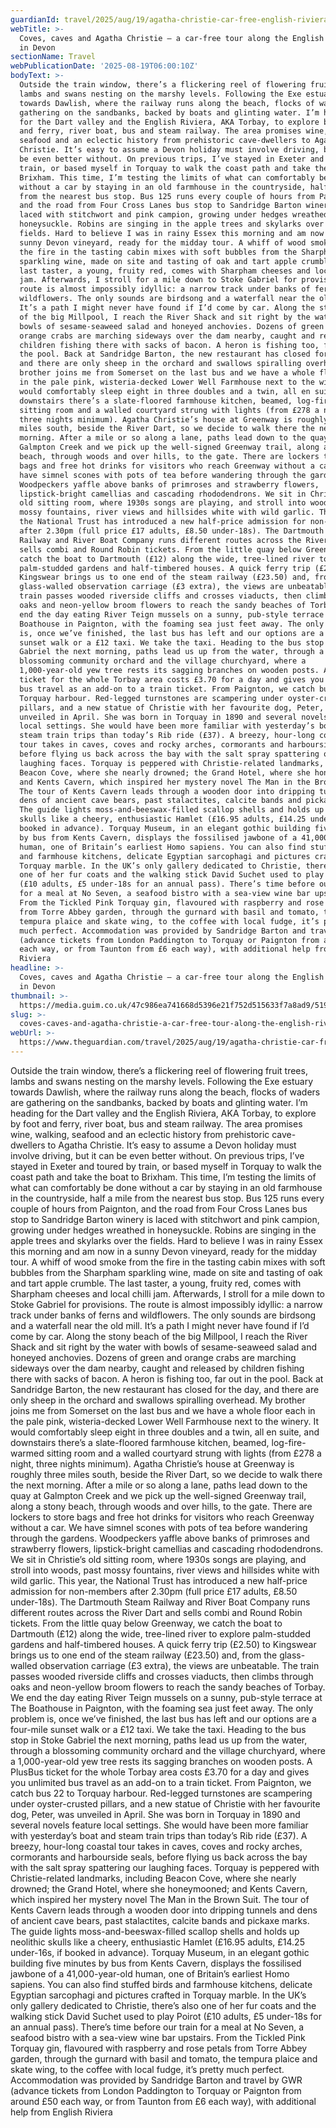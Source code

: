 ```yaml
---
guardianId: travel/2025/aug/19/agatha-christie-car-free-english-riviera-devon
webTitle: >-
  Coves, caves and Agatha Christie – a car-free tour along the English Riviera
  in Devon
sectionName: Travel
webPublicationDate: '2025-08-19T06:00:10Z'
bodyText: >-
  Outside the train window, there’s a flickering reel of flowering fruit trees,
  lambs and swans nesting on the marshy levels. Following the Exe estuary
  towards Dawlish, where the railway runs along the beach, flocks of waders are
  gathering on the sandbanks, backed by boats and glinting water. I’m heading
  for the Dart valley and the English Riviera, AKA Torbay, to explore by foot
  and ferry, river boat, bus and steam railway. The area promises wine, walking,
  seafood and an eclectic history from prehistoric cave-dwellers to Agatha
  Christie. It’s easy to assume a Devon holiday must involve driving, but it can
  be even better without. On previous trips, I’ve stayed in Exeter and toured by
  train, or based myself in Torquay to walk the coast path and take the boat to
  Brixham. This time, I’m testing the limits of what can comfortably be done
  without a car by staying in an old farmhouse in the countryside, half a mile
  from the nearest bus stop. Bus 125 runs every couple of hours from Paignton,
  and the road from Four Cross Lanes bus stop to Sandridge Barton winery is
  laced with stitchwort and pink campion, growing under hedges wreathed in
  honeysuckle. Robins are singing in the apple trees and skylarks over the
  fields. Hard to believe I was in rainy Essex this morning and am now in a
  sunny Devon vineyard, ready for the midday tour. A whiff of wood smoke from
  the fire in the tasting cabin mixes with soft bubbles from the Sharpham
  sparkling wine, made on site and tasting of oak and tart apple crumble. The
  last taster, a young, fruity red, comes with Sharpham cheeses and local chilli
  jam. Afterwards, I stroll for a mile down to Stoke Gabriel for provisions. The
  route is almost impossibly idyllic: a narrow track under banks of ferns and
  wildflowers. The only sounds are birdsong and a waterfall near the old mill.
  It’s a path I might never have found if I’d come by car. Along the stony beach
  of the big Millpool, I reach the River Shack and sit right by the water with
  bowls of sesame-seaweed salad and honeyed anchovies. Dozens of green and
  orange crabs are marching sideways over the dam nearby, caught and released by
  children fishing there with sacks of bacon. A heron is fishing too, far out in
  the pool. Back at Sandridge Barton, the new restaurant has closed for the day,
  and there are only sheep in the orchard and swallows spiralling overhead. My
  brother joins me from Somerset on the last bus and we have a whole floor each
  in the pale pink, wisteria-decked Lower Well Farmhouse next to the winery. It
  would comfortably sleep eight in three doubles and a twin, all en suite, and
  downstairs there’s a slate-floored farmhouse kitchen, beamed, log-fire-warmed
  sitting room and a walled courtyard strung with lights (from £278 a night,
  three nights minimum). Agatha Christie’s house at Greenway is roughly three
  miles south, beside the River Dart, so we decide to walk there the next
  morning. After a mile or so along a lane, paths lead down to the quay at
  Galmpton Creek and we pick up the well-signed Greenway trail, along a stony
  beach, through woods and over hills, to the gate. There are lockers to store
  bags and free hot drinks for visitors who reach Greenway without a car. We
  have simnel scones with pots of tea before wandering through the gardens.
  Woodpeckers yaffle above banks of primroses and strawberry flowers,
  lipstick-bright camellias and cascading rhododendrons. We sit in Christie’s
  old sitting room, where 1930s songs are playing, and stroll into woods, past
  mossy fountains, river views and hillsides white with wild garlic. This year,
  the National Trust has introduced a new half-price admission for non-members
  after 2.30pm (full price £17 adults, £8.50 under-18s). The Dartmouth Steam
  Railway and River Boat Company runs different routes across the River Dart and
  sells combi and Round Robin tickets. From the little quay below Greenway, we
  catch the boat to Dartmouth (£12) along the wide, tree-lined river to explore
  palm-studded gardens and half-timbered houses. A quick ferry trip (£2.50) to
  Kingswear brings us to one end of the steam railway (£23.50) and, from the
  glass-walled observation carriage (£3 extra), the views are unbeatable. The
  train passes wooded riverside cliffs and crosses viaducts, then climbs through
  oaks and neon-yellow broom flowers to reach the sandy beaches of Torbay. We
  end the day eating River Teign mussels on a sunny, pub-style terrace at The
  Boathouse in Paignton, with the foaming sea just feet away. The only problem
  is, once we’ve finished, the last bus has left and our options are a four-mile
  sunset walk or a £12 taxi. We take the taxi. Heading to the bus stop in Stoke
  Gabriel the next morning, paths lead us up from the water, through a
  blossoming community orchard and the village churchyard, where a
  1,000-year-old yew tree rests its sagging branches on wooden posts. A PlusBus
  ticket for the whole Torbay area costs £3.70 for a day and gives you unlimited
  bus travel as an add-on to a train ticket. From Paignton, we catch bus 22 to
  Torquay harbour. Red-legged turnstones are scampering under oyster-crusted
  pillars, and a new statue of Christie with her favourite dog, Peter, was
  unveiled in April. She was born in Torquay in 1890 and several novels feature
  local settings. She would have been more familiar with yesterday’s boat and
  steam train trips than today’s Rib ride (£37). A breezy, hour-long coastal
  tour takes in caves, coves and rocky arches, cormorants and harbourside seals,
  before flying us back across the bay with the salt spray spattering our
  laughing faces. Torquay is peppered with Christie-related landmarks, including
  Beacon Cove, where she nearly drowned; the Grand Hotel, where she honeymooned;
  and Kents Cavern, which inspired her mystery novel The Man in the Brown Suit.
  The tour of Kents Cavern leads through a wooden door into dripping tunnels and
  dens of ancient cave bears, past stalactites, calcite bands and pickaxe marks.
  The guide lights moss-and-beeswax-filled scallop shells and holds up neolithic
  skulls like a cheery, enthusiastic Hamlet (£16.95 adults, £14.25 under-16s, if
  booked in advance). Torquay Museum, in an elegant gothic building five minutes
  by bus from Kents Cavern, displays the fossilised jawbone of a 41,000-year-old
  human, one of Britain’s earliest Homo sapiens. You can also find stuffed birds
  and farmhouse kitchens, delicate Egyptian sarcophagi and pictures crafted in
  Torquay marble. In the UK’s only gallery dedicated to Christie, there’s also
  one of her fur coats and the walking stick David Suchet used to play Poirot
  (£10 adults, £5 under-18s for an annual pass). There’s time before our train
  for a meal at No Seven, a seafood bistro with a sea-view wine bar upstairs.
  From the Tickled Pink Torquay gin, flavoured with raspberry and rose petals
  from Torre Abbey garden, through the gurnard with basil and tomato, the
  tempura plaice and skate wing, to the coffee with local fudge, it’s pretty
  much perfect. Accommodation was provided by Sandridge Barton and travel by GWR
  (advance tickets from London Paddington to Torquay or Paignton from around £50
  each way, or from Taunton from £6 each way), with additional help from English
  Riviera
headline: >-
  Coves, caves and Agatha Christie – a car-free tour along the English Riviera
  in Devon
thumbnail: >-
  https://media.guim.co.uk/47c986ea741668d5396e21f752d515633f7a8ad9/519_0_5702_4564/500.jpg
slug: >-
  coves-caves-and-agatha-christie-a-car-free-tour-along-the-english-riviera-in-devon
webUrl: >-
  https://www.theguardian.com/travel/2025/aug/19/agatha-christie-car-free-english-riviera-devon
---
```

Outside the train window, there’s a flickering reel of flowering fruit trees, lambs and swans nesting on the marshy levels. Following the Exe estuary towards Dawlish, where the railway runs along the beach, flocks of waders are gathering on the sandbanks, backed by boats and glinting water. I’m heading for the Dart valley and the English Riviera, AKA Torbay, to explore by foot and ferry, river boat, bus and steam railway. The area promises wine, walking, seafood and an eclectic history from prehistoric cave-dwellers to Agatha Christie. It’s easy to assume a Devon holiday must involve driving, but it can be even better without. On previous trips, I’ve stayed in Exeter and toured by train, or based myself in Torquay to walk the coast path and take the boat to Brixham. This time, I’m testing the limits of what can comfortably be done without a car by staying in an old farmhouse in the countryside, half a mile from the nearest bus stop. Bus 125 runs every couple of hours from Paignton, and the road from Four Cross Lanes bus stop to Sandridge Barton winery is laced with stitchwort and pink campion, growing under hedges wreathed in honeysuckle. Robins are singing in the apple trees and skylarks over the fields. Hard to believe I was in rainy Essex this morning and am now in a sunny Devon vineyard, ready for the midday tour. A whiff of wood smoke from the fire in the tasting cabin mixes with soft bubbles from the Sharpham sparkling wine, made on site and tasting of oak and tart apple crumble. The last taster, a young, fruity red, comes with Sharpham cheeses and local chilli jam. Afterwards, I stroll for a mile down to Stoke Gabriel for provisions. The route is almost impossibly idyllic: a narrow track under banks of ferns and wildflowers. The only sounds are birdsong and a waterfall near the old mill. It’s a path I might never have found if I’d come by car. Along the stony beach of the big Millpool, I reach the River Shack and sit right by the water with bowls of sesame-seaweed salad and honeyed anchovies. Dozens of green and orange crabs are marching sideways over the dam nearby, caught and released by children fishing there with sacks of bacon. A heron is fishing too, far out in the pool. Back at Sandridge Barton, the new restaurant has closed for the day, and there are only sheep in the orchard and swallows spiralling overhead. My brother joins me from Somerset on the last bus and we have a whole floor each in the pale pink, wisteria-decked Lower Well Farmhouse next to the winery. It would comfortably sleep eight in three doubles and a twin, all en suite, and downstairs there’s a slate-floored farmhouse kitchen, beamed, log-fire-warmed sitting room and a walled courtyard strung with lights (from £278 a night, three nights minimum). Agatha Christie’s house at Greenway is roughly three miles south, beside the River Dart, so we decide to walk there the next morning. After a mile or so along a lane, paths lead down to the quay at Galmpton Creek and we pick up the well-signed Greenway trail, along a stony beach, through woods and over hills, to the gate. There are lockers to store bags and free hot drinks for visitors who reach Greenway without a car. We have simnel scones with pots of tea before wandering through the gardens. Woodpeckers yaffle above banks of primroses and strawberry flowers, lipstick-bright camellias and cascading rhododendrons. We sit in Christie’s old sitting room, where 1930s songs are playing, and stroll into woods, past mossy fountains, river views and hillsides white with wild garlic. This year, the National Trust has introduced a new half-price admission for non-members after 2.30pm (full price £17 adults, £8.50 under-18s). The Dartmouth Steam Railway and River Boat Company runs different routes across the River Dart and sells combi and Round Robin tickets. From the little quay below Greenway, we catch the boat to Dartmouth (£12) along the wide, tree-lined river to explore palm-studded gardens and half-timbered houses. A quick ferry trip (£2.50) to Kingswear brings us to one end of the steam railway (£23.50) and, from the glass-walled observation carriage (£3 extra), the views are unbeatable. The train passes wooded riverside cliffs and crosses viaducts, then climbs through oaks and neon-yellow broom flowers to reach the sandy beaches of Torbay. We end the day eating River Teign mussels on a sunny, pub-style terrace at The Boathouse in Paignton, with the foaming sea just feet away. The only problem is, once we’ve finished, the last bus has left and our options are a four-mile sunset walk or a £12 taxi. We take the taxi. Heading to the bus stop in Stoke Gabriel the next morning, paths lead us up from the water, through a blossoming community orchard and the village churchyard, where a 1,000-year-old yew tree rests its sagging branches on wooden posts. A PlusBus ticket for the whole Torbay area costs £3.70 for a day and gives you unlimited bus travel as an add-on to a train ticket. From Paignton, we catch bus 22 to Torquay harbour. Red-legged turnstones are scampering under oyster-crusted pillars, and a new statue of Christie with her favourite dog, Peter, was unveiled in April. She was born in Torquay in 1890 and several novels feature local settings. She would have been more familiar with yesterday’s boat and steam train trips than today’s Rib ride (£37). A breezy, hour-long coastal tour takes in caves, coves and rocky arches, cormorants and harbourside seals, before flying us back across the bay with the salt spray spattering our laughing faces. Torquay is peppered with Christie-related landmarks, including Beacon Cove, where she nearly drowned; the Grand Hotel, where she honeymooned; and Kents Cavern, which inspired her mystery novel The Man in the Brown Suit. The tour of Kents Cavern leads through a wooden door into dripping tunnels and dens of ancient cave bears, past stalactites, calcite bands and pickaxe marks. The guide lights moss-and-beeswax-filled scallop shells and holds up neolithic skulls like a cheery, enthusiastic Hamlet (£16.95 adults, £14.25 under-16s, if booked in advance). Torquay Museum, in an elegant gothic building five minutes by bus from Kents Cavern, displays the fossilised jawbone of a 41,000-year-old human, one of Britain’s earliest Homo sapiens. You can also find stuffed birds and farmhouse kitchens, delicate Egyptian sarcophagi and pictures crafted in Torquay marble. In the UK’s only gallery dedicated to Christie, there’s also one of her fur coats and the walking stick David Suchet used to play Poirot (£10 adults, £5 under-18s for an annual pass). There’s time before our train for a meal at No Seven, a seafood bistro with a sea-view wine bar upstairs. From the Tickled Pink Torquay gin, flavoured with raspberry and rose petals from Torre Abbey garden, through the gurnard with basil and tomato, the tempura plaice and skate wing, to the coffee with local fudge, it’s pretty much perfect. Accommodation was provided by Sandridge Barton and travel by GWR (advance tickets from London Paddington to Torquay or Paignton from around £50 each way, or from Taunton from £6 each way), with additional help from English Riviera
